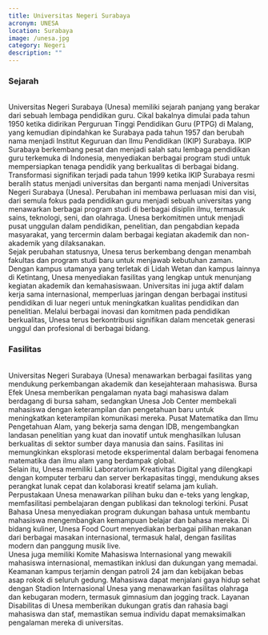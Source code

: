 ```yaml
---
title: Universitas Negeri Surabaya
acronym: UNESA
location: Surabaya
image: /unesa.jpg
category: Negeri
description: ""
---
```


<h3 class="text-center text-3xl font-bold">Sejarah</h3>
<br />
Universitas Negeri Surabaya (Unesa) memiliki sejarah panjang yang berakar dari
sebuah lembaga pendidikan guru. Cikal bakalnya dimulai pada tahun 1950 ketika
didirikan Perguruan Tinggi Pendidikan Guru (PTPG) di Malang, yang kemudian
dipindahkan ke Surabaya pada tahun 1957 dan berubah nama menjadi Institut
Keguruan dan Ilmu Pendidikan (IKIP) Surabaya. IKIP Surabaya berkembang pesat dan
menjadi salah satu lembaga pendidikan guru terkemuka di Indonesia, menyediakan
berbagai program studi untuk mempersiapkan tenaga pendidik yang berkualitas di
berbagai bidang.
<br />
Transformasi signifikan terjadi pada tahun 1999 ketika IKIP Surabaya resmi
beralih status menjadi universitas dan berganti nama menjadi Universitas Negeri
Surabaya (Unesa). Perubahan ini membawa perluasan misi dan visi, dari semula
fokus pada pendidikan guru menjadi sebuah universitas yang menawarkan berbagai
program studi di berbagai disiplin ilmu, termasuk sains, teknologi, seni, dan
olahraga. Unesa berkomitmen untuk menjadi pusat unggulan dalam pendidikan,
penelitian, dan pengabdian kepada masyarakat, yang tercermin dalam berbagai
kegiatan akademik dan non-akademik yang dilaksanakan.
<br />
Sejak perubahan statusnya, Unesa terus berkembang dengan menambah fakultas dan
program studi baru untuk menjawab kebutuhan zaman. Dengan kampus utamanya yang
terletak di Lidah Wetan dan kampus lainnya di Ketintang, Unesa menyediakan
fasilitas yang lengkap untuk menunjang kegiatan akademik dan kemahasiswaan.
Universitas ini juga aktif dalam kerja sama internasional, memperluas jaringan
dengan berbagai institusi pendidikan di luar negeri untuk meningkatkan kualitas
pendidikan dan penelitian. Melalui berbagai inovasi dan komitmen pada pendidikan
berkualitas, Unesa terus berkontribusi signifikan dalam mencetak generasi unggul
dan profesional di berbagai bidang.

<br />
<h3 class="text-center text-3xl font-bold">Fasilitas</h3>
<br />
Universitas Negeri Surabaya (Unesa) menawarkan berbagai fasilitas yang mendukung
perkembangan akademik dan kesejahteraan mahasiswa. Bursa Efek Unesa memberikan pengalaman
nyata bagi mahasiswa dalam berdagang di bursa saham, sedangkan Unesa Job Center membekali
mahasiswa dengan keterampilan dan pengetahuan baru untuk meningkatkan keterampilan
komunikasi mereka. Pusat Matematika dan Ilmu Pengetahuan Alam, yang bekerja sama
dengan IDB, mengembangkan landasan penelitian yang kuat dan inovatif untuk menghasilkan
lulusan berkualitas di sektor sumber daya manusia dan sains. Fasilitas ini memungkinkan
eksplorasi metode eksperimental dalam berbagai fenomena matematika dan ilmu alam
yang berdampak global.
<br />
Selain itu, Unesa memiliki Laboratorium Kreativitas Digital yang dilengkapi dengan
komputer terbaru dan server berkapasitas tinggi, mendukung akses perangkat lunak
cepat dan kolaborasi kreatif selama jam kuliah. Perpustakaan Unesa menawarkan pilihan
buku dan e-teks yang lengkap, memfasilitasi pembelajaran dengan publikasi dan teknologi
terkini. Pusat Bahasa Unesa menyediakan program dukungan bahasa untuk membantu mahasiswa
mengembangkan kemampuan belajar dan bahasa mereka. Di bidang kuliner, Unesa Food
Court menyediakan berbagai pilihan makanan dari berbagai masakan internasional, termasuk
halal, dengan fasilitas modern dan panggung musik live.
<br />
Unesa juga memiliki Komite Mahasiswa Internasional yang mewakili mahasiswa internasional,
memastikan inklusi dan dukungan yang memadai. Keamanan kampus terjamin dengan patroli
24 jam dan kebijakan bebas asap rokok di seluruh gedung. Mahasiswa dapat menjalani
gaya hidup sehat dengan Stadion Internasional Unesa yang menawarkan fasilitas olahraga
dan kebugaran modern, termasuk gimnasium dan jogging track. Layanan Disabilitas di
Unesa memberikan dukungan gratis dan rahasia bagi mahasiswa dan staf, memastikan
semua individu dapat memaksimalkan pengalaman mereka di universitas.